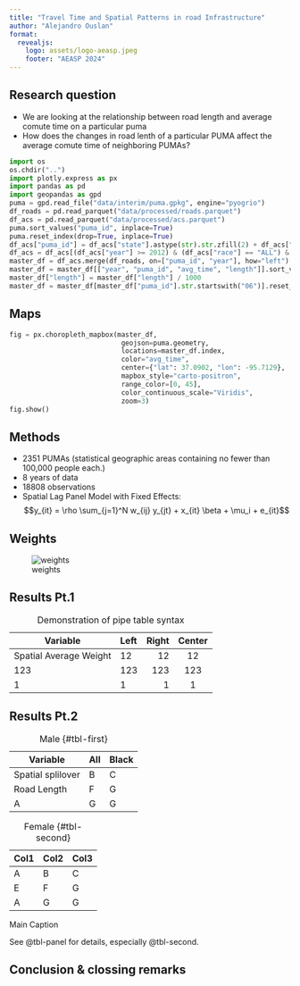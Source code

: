 ```yaml
---
title: "Travel Time and Spatial Patterns in road Infrastructure"
author: "Alejandro Ouslan"
format:
  revealjs:
    logo: assets/logo-aeasp.jpeg
    footer: "AEASP 2024"
---
```


## Research question

- We are looking at the relationship between road length and average comute time on a particular puma
- How does the changes in road lenth of a particular PUMA affect the average comute time of neighboring PUMAs?


```python
import os
os.chdir("..")
import plotly.express as px
import pandas as pd
import geopandas as gpd
puma = gpd.read_file("data/interim/puma.gpkg", engine="pyogrio")
df_roads = pd.read_parquet("data/processed/roads.parquet")
df_acs = pd.read_parquet("data/processed/acs.parquet")
puma.sort_values("puma_id", inplace=True)
puma.reset_index(drop=True, inplace=True)
df_acs["puma_id"] = df_acs["state"].astype(str).str.zfill(2) + df_acs["PUMA"].astype(str).str.zfill(5)
df_acs = df_acs[(df_acs["year"] >= 2012) & (df_acs["race"] == "ALL") & (df_acs["sex"] == 3)].reset_index(drop=True)
master_df = df_acs.merge(df_roads, on=["puma_id", "year"], how="left")
master_df = master_df[["year", "puma_id", "avg_time", "length"]].sort_values(by=["year", "puma_id"], ascending=True).reset_index(drop=True)
master_df["length"] = master_df["length"] / 1000
master_df = master_df[master_df["puma_id"].str.startswith("06")].reset_index(drop=True)
```

## Maps 

```python
fig = px.choropleth_mapbox(master_df,
                            geojson=puma.geometry,
                            locations=master_df.index,
                            color="avg_time",
                            center={"lat": 37.0902, "lon": -95.7129},
                            mapbox_style="carto-positron",
                            range_color=[0, 45],
                            color_continuous_scale="Viridis",
                            zoom=3)
fig.show()
```

## Methods 

- 2351 PUMAs (statistical geographic areas containing no fewer than 100,000 people each.)
- 8 years of data
- 18808 observations
- Spatial Lag Panel Model with Fixed Effects:
$$y_{it} = \rho \sum_{j=1}^N w_{ij} y_{jt}  +  x_{it} \beta  +  \mu_i  +  e_{it}$$

## Weights 

![weights](assets/queens.png)

## Results Pt.1

| Variable | Left | Right | Center |
|---------|:-----|------:|:------:|
| Spatial Average Weight      | 12   |    12 |   12   |
| 123     | 123  |   123 |  123   |
| 1       | 1    |     1 |   1    |

: Demonstration of pipe table syntax


## Results Pt.2

::: {#tbl-panel layout-ncol=2}
| Variable | All | Black |
|------|------|------|
| Spatial splilover | B    | C    |
| Road Length | F    | G    |
| A    | G    | G    |

: Male {#tbl-first}

| Col1 | Col2 | Col3 |
|------|------|------|
| A    | B    | C    |
| E    | F    | G    |
| A    | G    | G    |

: Female {#tbl-second}

Main Caption
:::

See @tbl-panel for details, especially @tbl-second.

## Conclusion & clossing remarks
